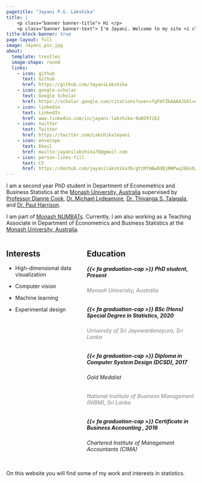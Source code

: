 ```yaml
---
pagetitle: "Jayani P.G. Lakshika"
title: |
    <p class="banner banner-title"> Hi </p>
    <p class="banner banner-text"> I'm Jayani. Welcome to my site <i class="fa-solid fa-dog"></i> </p>
title-block-banner: true
page-layout: full
image: Jayani_pic.jpg
about:
  template: trestles
  image-shape: round
  links:
    - icon: github
      text: Github
      href: https://github.com/JayaniLakshika
    - icon: google-scholar
      text: Google Scholar
      href: https://scholar.google.com/citations?user=fgFmTZkAAAAJ&hl=en
    - icon: linkedin
      text: LinkedIn
      href: www.linkedin.com/in/jayani-lakshika-9a0297162
    - icon: twitter
      text: Twitter
      href: https://twitter.com/LakshikaJayani
    - icon: envelope
      text: Email
      href: mailto:jayanilakshika76@gmail.com
    - icon: person-lines-fill
      text: CV
      href: https://dochub.com/jayanilakshika76/gYzM7mBwDdBjNNPwqJ6EoO/jayani-cv-new-pdf?dt=z4MN1p1_1vFsHfk5YuaG
---
```


I am a second year PhD student in Department of Econometrics and Business Statistics at the [Monash University, Australia](https://www.monash.edu/business/ebs) supervised by [Professor Dianne Cook](http://www.dicook.org/), [Dr. Michael Lydeamore](https://research.monash.edu/en/persons/michael-lydeamore), [Dr. Thiyanga S. Talagala](https://thiyanga.netlify.app/), and [Dr. Paul Harrison](https://research.monash.edu/en/persons/paul-harrison).

I am part of [Monash NUMBATs](https://numbat.space/). Currently, I am also working as a Teaching Associate in Department of Econometrics and Business Statistics at the [Monash University, Australia](https://www.monash.edu/business/ebs).

::: columns
::: {.column width="40%"}
## Interests

-   High-dimensional data visualization

-   Computer vision

-   Machine learning

-   Experimental design
:::

::: {.column width="60%"}
## Education

##### {{< fa graduation-cap >}} PhD student, Present

###### Monash University, Australia {style="color: gray"}

##### {{< fa graduation-cap >}} BSc (Hons) Special Degree in Statistics, 2020

###### University of Sri Jayewardenepura, Sri Lanka {style="color: gray"}

##### {{< fa graduation-cap >}} Diploma in Computer System Design (DCSD), 2017

###### Gold Medalist

###### National Institute of Business Management (NIBM), Sri Lanka {style="color: gray"}

##### {{< fa graduation-cap >}} Certificate in Business Accounting , 2016

###### Chartered Institute of Management Accountants (CIMA)
:::
:::

On this website you will find some of my work and interests in statistics.
